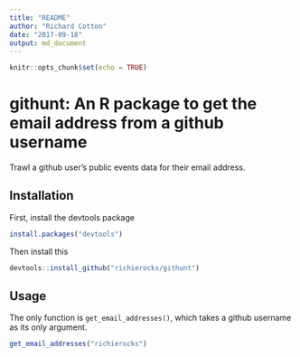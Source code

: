 ```yaml
---
title: "README"
author: "Richard Cotton"
date: "2017-09-18"
output: md_document
---
```


```r
knitr::opts_chunk$set(echo = TRUE)
```

# githunt: An R package to get the email address from a github username

Trawl a github user's public events data for their email address.

## Installation

First, install the devtools package

```r
install.packages("devtools")
```

Then install this

```r
devtools::install_github("richierocks/githunt")
```

## Usage

The only function is `get_email_addresses()`, which takes a github username as its only argument.

```r
get_email_addresses("richierocks")
```


